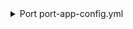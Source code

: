 <details>

<summary> Port port-app-config.yml </summary>

```yaml showLineNumbers
resources:
  - kind: repository
    selector:
      query: "true"
    port:
      entity:
        mappings:
          identifier: .name
          title: .name
          blueprint: '"gitlabRepository"'
          properties:
            readme: file://README.md
            url: .web_url
            defaultBranch: .default_branch
  - kind: folder
    selector:
      query: "true"
      folders:
        - path: "/" # Using "/" will ingest the folders from the root of each of repository as entities
          repos: # Add any repositories you want to map folders from to the following list
            - backend-service
            - frontend-service
    port:
      entity:
        mappings:
          identifier: .folder.name
          title: .folder.name
          blueprint: '"gitlabFolder"'
          properties:
            url: >-
              .repo.web_url + "/tree/" + .repo.default_branch  + "/" +
              .folder.path
            readme: file://README.md
          relations:
            repository: .repo.name
```

</details>
